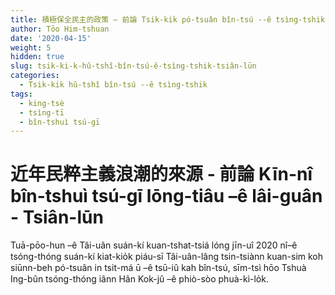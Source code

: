 ```yaml
---
title: 積極保全民主的政策 – 前論 Tsik-ki̍k pó-tsuân bîn-tsú --ê tsìng-tshik – Tsiân-lūn
author: Tōo Him-tshuan
date: '2020-04-15'
weight: 5
hidden: true
slug: tsik-ki-k-hû-tshî-bîn-tsú-ê-tsìng-tshik-tsiân-lūn
categories:
  - Tsik-ki̍k hû-tshî bîn-tsú --ê tsìng-tshik
tags:
  - king-tsè
  - tsìng-tī
  - bîn-tshuì tsú-gī
---
```


# 近年民粹主義浪潮的來源 - 前論 Kīn-nî bîn-tshuì tsú-gī lōng-tiâu --ê lâi-guân - Tsiân-lūn
Tuā-pōo-hun --ê Tâi-uân suán-kí kuan-tshat-tsiá lóng jīn-uî 2020 nî--ê tsóng-thóng suán-kí kiat-kio̍k piáu-sī Tâi-uân-lâng tsin-tsiànn kuan-sim koh siūnn-beh pó-tsuân in tsit-má ū --ê tsū-iû kah bîn-tsú, sīm-tsì hōo Tshuà Ing-bûn tsóng-thóng iânn Hân Kok-jû --ê phiò-sòo phuà-kì-lo̍k. 

